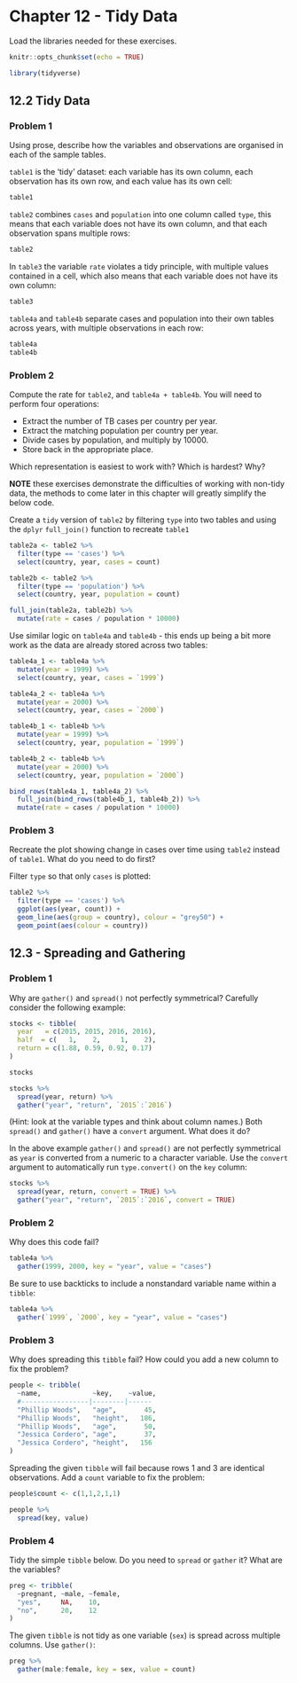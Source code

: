# Chapter 12 - Tidy Data {-}

Load the libraries needed for these exercises.

```r
knitr::opts_chunk$set(echo = TRUE)
```

```r
library(tidyverse)
```

## 12.2 Tidy Data {-}

### Problem 1 {-}

Using prose, describe how the variables and observations are organised in 
each of the sample tables.

`table1` is the 'tidy' dataset: each variable has its own column, each 
observation has its own row, and each value has its own cell:

```r
table1
```

`table2` combines `cases` and `population` into one column called `type`, this 
means that each variable does not have its own column, and that each observation 
spans multiple rows:

```r
table2
```

In `table3` the variable `rate` violates a tidy principle, with multiple values 
contained in a cell, which also means that each variable does not have its own 
column:

```r
table3
```

`table4a` and `table4b` separate cases and population into their own tables 
across years, with multiple observations in each row:

```r
table4a
table4b
```

### Problem 2 {-}

Compute the rate for `table2`, and `table4a + table4b`. You will need to perform 
four operations:

- Extract the number of TB cases per country per year.
- Extract the matching population per country per year.
- Divide cases by population, and multiply by 10000.
- Store back in the appropriate place.

Which representation is easiest to work with? Which is hardest? Why?

**NOTE** these exercises demonstrate the difficulties of working with non-tidy 
data, the methods to come later in this chapter will greatly simplify the below 
code.

Create a `tidy` version of `table2` by filtering `type` into two tables and 
using the `dplyr` `full_join()` function to recreate `table1`

```r
table2a <- table2 %>%
  filter(type == 'cases') %>%
  select(country, year, cases = count)

table2b <- table2 %>%
  filter(type == 'population') %>%
  select(country, year, population = count)

full_join(table2a, table2b) %>%
  mutate(rate = cases / population * 10000)
```

Use similar logic on `table4a` and `table4b` - this ends up being a bit more 
work as the data are already stored across two tables:

```r
table4a_1 <- table4a %>%
  mutate(year = 1999) %>%
  select(country, year, cases = `1999`)

table4a_2 <- table4a %>%
  mutate(year = 2000) %>%
  select(country, year, cases = `2000`)

table4b_1 <- table4b %>%
  mutate(year = 1999) %>%
  select(country, year, population = `1999`)

table4b_2 <- table4b %>%
  mutate(year = 2000) %>%
  select(country, year, population = `2000`)

bind_rows(table4a_1, table4a_2) %>%
  full_join(bind_rows(table4b_1, table4b_2)) %>%
  mutate(rate = cases / population * 10000)
```

### Problem 3 {-}

Recreate the plot showing change in cases over time using `table2` instead of 
`table1`. What do you need to do first?

Filter `type` so that only `cases` is plotted:

```r
table2 %>%
  filter(type == 'cases') %>%
  ggplot(aes(year, count)) + 
  geom_line(aes(group = country), colour = "grey50") + 
  geom_point(aes(colour = country))
```

## 12.3 - Spreading and Gathering {-}

### Problem 1 {-}

Why are `gather()` and `spread()` not perfectly symmetrical? Carefully consider 
the following example:

```r
stocks <- tibble(
  year   = c(2015, 2015, 2016, 2016),
  half  = c(   1,    2,     1,    2),
  return = c(1.88, 0.59, 0.92, 0.17)
)

stocks

stocks %>% 
  spread(year, return) %>% 
  gather("year", "return", `2015`:`2016`)
```

(Hint: look at the variable types and think about column names.)
Both `spread()` and `gather()` have a `convert` argument. What does it do?

In the above example `gather()` and `spread()` are not perfectly symmetrical as 
`year` is converted from a numeric to a character variable. Use the `convert` 
argument to automatically run `type.convert()` on the `key` column:
 
```r
stocks %>% 
  spread(year, return, convert = TRUE) %>% 
  gather("year", "return", `2015`:`2016`, convert = TRUE)
```

### Problem 2 {-}

Why does this code fail?

```r
table4a %>% 
  gather(1999, 2000, key = "year", value = "cases")
```

Be sure to use backticks to include a nonstandard variable name within a 
`tibble`:

```r
table4a %>% 
  gather(`1999`, `2000`, key = "year", value = "cases")
```

### Problem 3 {-}

Why does spreading this `tibble` fail? How could you add a new column to fix 
the problem?

```r
people <- tribble(
  ~name,             ~key,    ~value,
  #-----------------|--------|------
  "Phillip Woods",   "age",       45,
  "Phillip Woods",   "height",   186,
  "Phillip Woods",   "age",       50,
  "Jessica Cordero", "age",       37,
  "Jessica Cordero", "height",   156
)
```

Spreading the given `tibble` will fail because rows 1 and 3 are identical 
observations. Add a `count` variable to fix the problem:

```r
people$count <- c(1,1,2,1,1)

people %>%
  spread(key, value)
```

### Problem 4 {-}

Tidy the simple `tibble` below. Do you need to `spread` or `gather` it? What are 
the variables?

```r
preg <- tribble(
  ~pregnant, ~male, ~female,
  "yes",     NA,    10,
  "no",      20,    12
)
```

The given `tibble` is not tidy as one variable (`sex`) is spread across 
multiple columns. Use `gather()`:

```r
preg %>%
  gather(male:female, key = sex, value = count)
```


